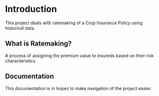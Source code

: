 # Introduction

This project deals with ratemaking of a Crop Insurance Policy using historical data.

## What is Ratemaking?

A process of assigning the premium value to insureds based on their risk characteristics.

## Documentation

This documentation is in hopes to make navigation of the project easier.

